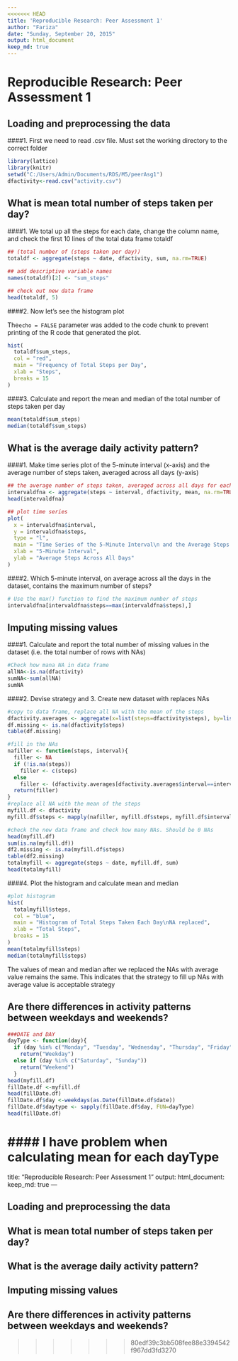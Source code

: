 ```yaml
---
<<<<<<< HEAD
title: 'Reproducible Research: Peer Assessment 1'
author: "Fariza"
date: "Sunday, September 20, 2015"
output: html_document
keep_md: true
---
```

# Reproducible Research: Peer Assessment 1

## Loading and preprocessing the data

####1. First we need to read .csv file. Must set the working directory to the correct folder

```r
library(lattice)
library(knitr)
setwd("C:/Users/Admin/Documents/RDS/M5/peerAsg1")
dfactivity<-read.csv("activity.csv")
``` 

## What is mean total number of steps taken per day?

####1. We total up all the steps for each date, change the column name, and check the first 10 lines of the total data frame totaldf

```r
## (total number of (steps taken per day))
totaldf <- aggregate(steps ~ date, dfactivity, sum, na.rm=TRUE)

## add descriptive variable names
names(totaldf)[2] <- "sum_steps"

## check out new data frame
head(totaldf, 5)
```

####2. Now let's see the histogram plot

The`echo = FALSE` parameter was added to the code chunk to prevent printing of the R code that generated the plot.

```r
hist(
  totaldf$sum_steps,
  col = "red",
  main = "Frequency of Total Steps per Day",
  xlab = "Steps",
  breaks = 15
)
```

####3. Calculate and report the mean and median of the total number of steps taken per day
```r
mean(totaldf$sum_steps)
median(totaldf$sum_steps)
```

## What is the average daily activity pattern?

####1. Make time series plot of the 5-minute interval (x-axis) and the average number of steps taken, averaged across all days (y-axis)

```r
## the average number of steps taken, averaged across all days for each 5-minute interval
intervaldfna <- aggregate(steps ~ interval, dfactivity, mean, na.rm=TRUE)
head(intervaldfna)

## plot time series
plot(
  x = intervaldfna$interval,
  y = intervaldfna$steps,
  type = "l",
  main = "Time Series of the 5-Minute Interval\n and the Average Steps Taken Across All Days",
  xlab = "5-Minute Interval",
  ylab = "Average Steps Across All Days"
)

```

####2. Which 5-minute interval, on average across all the days in the dataset, contains the maximum number of steps?

```r
# Use the max() function to find the maximum number of steps
intervaldfna[intervaldfna$steps==max(intervaldfna$steps),]
```

## Imputing missing values

####1. Calculate and report the total number of missing values in the dataset (i.e. the total number of rows with NAs)

```r
#Check how mana NA in data frame
allNA<-is.na(dfactivity)
sumNA<-sum(allNA)
sumNA
```

####2. Devise strategy and 3. Create new dataset with replaces NAs

```r
#copy to data frame, replace all NA with the mean of the steps
dfactivity.averages <- aggregate(x=list(steps=dfactivity$steps), by=list(interval=dfactivity$interval), FUN=mean, na.rm=TRUE)
df.missing <- is.na(dfactivity$steps)
table(df.missing)

#fill in the NAs
nafiller <- function(steps, interval){
  filler <- NA
  if (!is.na(steps))
    filler <- c(steps)
  else
    filler <- (dfactivity.averages[dfactivity.averages$interval==interval, "steps"])
  return(filler)
}
#replace all NA with the mean of the steps
myfill.df <- dfactivity
myfill.df$steps <- mapply(nafiller, myfill.df$steps, myfill.df$interval)

#check the new data frame and check how many NAs. Should be 0 NAs
head(myfill.df)
sum(is.na(myfill.df))
df2.missing <- is.na(myfill.df$steps)
table(df2.missing)
totalmyfill <- aggregate(steps ~ date, myfill.df, sum)
head(totalmyfill)

```

####4. Plot the histogram and calculate mean and median

```r
#plot histogram
hist(
  totalmyfill$steps,
  col = "blue",
  main = "Histogram of Total Steps Taken Each Day\nNA replaced",
  xlab = "Total Steps",
  breaks = 15
)
mean(totalmyfill$steps)
median(totalmyfill$steps)
```
The values of mean and median after we replaced the NAs with average value remains the same. This indicates that the strategy to fill up NAs with average value is acceptable strategy

## Are there differences in activity patterns between weekdays and weekends?


```r
###DATE and DAY
dayType <- function(day){
  if (day %in% c("Monday", "Tuesday", "Wednesday", "Thursday", "Friday"))
    return("Weekday")
  else if (day %in% c("Saturday", "Sunday"))
    return("Weekend")
  }  
head(myfill.df)
fillDate.df <-myfill.df
head(fillDate.df)
fillDate.df$day <-weekdays(as.Date(fillDate.df$date))
fillDate.df$daytype <- sapply(fillDate.df$day, FUN=dayType)
head(fillDate.df)
```

#### I have problem when calculating mean for each dayType
=======
title: "Reproducible Research: Peer Assessment 1"
output: 
  html_document:
    keep_md: true
---


## Loading and preprocessing the data



## What is mean total number of steps taken per day?



## What is the average daily activity pattern?



## Imputing missing values



## Are there differences in activity patterns between weekdays and weekends?
>>>>>>> 80edf39c3bb508fee88e3394542f967dd3fd3270
